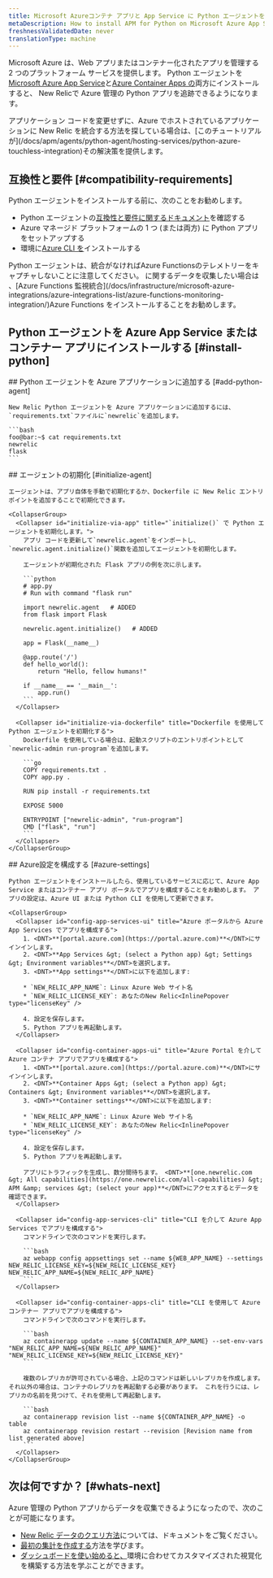 ```yaml
---
title: Microsoft Azureコンテナ アプリと App Service に Python エージェントをインストールする
metaDescription: How to install APM for Python on Microsoft Azure App Services and Container Apps.
freshnessValidatedDate: never
translationType: machine
---
```


Microsoft Azure は、Web アプリまたはコンテナー化されたアプリを管理する 2 つのプラットフォーム サービスを提供します。 Python エージェントを[Microsoft Azure App Service](https://learn.microsoft.com/en-us/azure/app-service/overview)と[Azure Container Apps の](https://learn.microsoft.com/en-us/azure/container-apps/overview)両方にインストールすると、 New Relicで Azure 管理の Python アプリを追跡できるようになります。

<Callout variant="tip" title="代替アプローチ">
  アプリケーション コードを変更せずに、Azure でホストされているアプリケーションに New Relic を統合する方法を探している場合は、[このチュートリアルが](/docs/apm/agents/python-agent/hosting-services/python-azure-touchless-integration)その解決策を提供します。
</Callout>

## 互換性と要件 [#compatibility-requirements]

Python エージェントをインストールする前に、次のことをお勧めします。

* Python エージェントの[互換性と要件に関するドキュメント](/docs/agents/python-agent/getting-started/compatibility-requirements-python-agent)を確認する
* Azure マネージド プラットフォームの 1 つ (または両方) に Python アプリをセットアップする
* 環境に[Azure CLI を](https://learn.microsoft.com/en-us/cli/azure/install-azure-cli-macos)インストールする

<Callout variant="tip" title="情報">
  Python エージェントは、統合がなければAzure Functionsのテレメトリーをキャプチャしないことに注意してください。 に関するデータを収集したい場合は 、[Azure Functions 監視統合](/docs/infrastructure/microsoft-azure-integrations/azure-integrations-list/azure-functions-monitoring-integration/)Azure Functions をインストールすることをお勧めします。
</Callout>

## Python エージェントを Azure App Service またはコンテナー アプリにインストールする [#install-python]

<Steps>
  <Step>
    ## Python エージェントを Azure アプリケーションに追加する [#add-python-agent]

    New Relic Python エージェントを Azure アプリケーションに追加するには、 `requirements.txt`ファイルに`newrelic`を追加します。

    ```bash
    foo@bar:~$ cat requirements.txt 
    newrelic
    flask
    ```
  </Step>

  <Step>
    ## エージェントの初期化 [#initialize-agent]

    エージェントは、アプリ自体を手動で初期化するか、Dockerfile に New Relic エントリポイントを追加することで初期化できます。

    <CollapserGroup>
      <Collapser id="initialize-via-app" title="`initialize()` で Python エージェントを初期化します。">
        アプリ コードを更新して`newrelic.agent`をインポートし、 `newrelic.agent.initialize()`関数を追加してエージェントを初期化します。

        エージェントが初期化された Flask アプリの例を次に示します。

        ```python
        # app.py
        # Run with command "flask run"

        import newrelic.agent   # ADDED
        from flask import Flask

        newrelic.agent.initialize()   # ADDED

        app = Flask(__name__)

        @app.route('/')
        def hello_world():
            return "Hello, fellow humans!"

        if __name__ == '__main__':
            app.run()
        ```
      </Collapser>

      <Collapser id="initialize-via-dockerfile" title="Dockerfile を使用して Python エージェントを初期化する">
        Dockerfile を使用している場合は、起動スクリプトのエントリポイントとして`newrelic-admin run-program`を追加します。

        ```go
        COPY requirements.txt .
        COPY app.py .

        RUN pip install -r requirements.txt

        EXPOSE 5000

        ENTRYPOINT ["newrelic-admin", "run-program"]
        CMD ["flask", "run"]
        ```
      </Collapser>
    </CollapserGroup>
  </Step>

  <Step>
    ## Azure設定を構成する [#azure-settings]

    Python エージェントをインストールしたら、使用しているサービスに応じて、Azure App Service またはコンテナー アプリ ポータルでアプリを構成することをお勧めします。 アプリの設定は、Azure UI または Python CLI を使用して更新できます。

    <CollapserGroup>
      <Collapser id="config-app-services-ui" title="Azure ポータルから Azure App Services でアプリを構成する">
        1. <DNT>**[portal.azure.com](https://portal.azure.com)**</DNT>にサインインします。
        2. <DNT>**App Services &gt; (select a Python app) &gt; Settings &gt; Environment variables**</DNT>を選択します。
        3. <DNT>**App settings**</DNT>に以下を追加します:

        * `NEW_RELIC_APP_NAME`: Linux Azure Web サイト名
        * `NEW_RELIC_LICENSE_KEY`: あなたのNew Relic<InlinePopover type="licenseKey" />

        4. 設定を保存します。
        5. Python アプリを再起動します。
      </Collapser>

      <Collapser id="config-container-apps-ui" title="Azure Portal を介して Azure コンテナ アプリでアプリを構成する">
        1. <DNT>**[portal.azure.com](https://portal.azure.com)**</DNT>にサインインします。
        2. <DNT>**Container Apps &gt; (select a Python app) &gt; Containers &gt; Environment variables**</DNT>を選択します。
        3. <DNT>**Container settings**</DNT>に以下を追加します:

        * `NEW_RELIC_APP_NAME`: Linux Azure Web サイト名
        * `NEW_RELIC_LICENSE_KEY`: あなたのNew Relic<InlinePopover type="licenseKey" />

        4. 設定を保存します。
        5. Python アプリを再起動します。

        アプリにトラフィックを生成し、数分間待ちます。 <DNT>**[one.newrelic.com &gt; All capabilities](https://one.newrelic.com/all-capabilities) &gt; APM &amp; services &gt; (select your app)**</DNT>にアクセスするとデータを確認できます。
      </Collapser>

      <Collapser id="config-app-services-cli" title="CLI を介して Azure App Services でアプリを構成する">
        コマンドラインで次のコマンドを実行します。

        ```bash
        az webapp config appsettings set --name ${WEB_APP_NAME} --settings NEW_RELIC_LICENSE_KEY=${NEW_RELIC_LICENSE_KEY} NEW_RELIC_APP_NAME=${NEW_RELIC_APP_NAME}
        ```
      </Collapser>

      <Collapser id="config-container-apps-cli" title="CLI を使用して Azure コンテナー アプリでアプリを構成する">
        コマンドラインで次のコマンドを実行します。

        ```bash
        az containerapp update --name ${CONTAINER_APP_NAME} --set-env-vars "NEW_RELIC_APP_NAME=${NEW_RELIC_APP_NAME}" "NEW_RELIC_LICENSE_KEY=${NEW_RELIC_LICENSE_KEY}"
        ```

        複数のレプリカが許可されている場合、上記のコマンドは新しいレプリカを作成します。 それ以外の場合は、コンテナのレプリカを再起動する必要があります。 これを行うには、レプリカの名前を見つけて、それを使用して再起動します。

        ```bash
        az containerapp revision list --name ${CONTAINER_APP_NAME} -o table
        az containerapp revision restart --revision [Revision name from list generated above]
        ```
      </Collapser>
    </CollapserGroup>
  </Step>
</Steps>

## 次は何ですか？ [#whats-next]

Azure 管理の Python アプリからデータを収集できるようになったので、次のことが可能になります。

* [New Relic データのクエリ方法](/docs/query-your-data/explore-query-data/get-started/introduction-querying-new-relic-data)については、ドキュメントをご覧ください。
* [最初の集計を作成する](/docs/alerts/create-alert/create-alert-condition/alert-conditions)方法を学びます。
* [ダッシュボードを使い始めると、](/docs/query-your-data/explore-query-data/dashboards/introduction-dashboards)環境に合わせてカスタマイズされた視覚化を構築する方法を学ぶことができます。